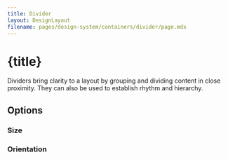 ```yaml
---
title: Divider
layout: DesignLayout
filename: pages/design-system/containers/divider/page.mdx
---
```



# {title}

Dividers bring clarity to a layout by grouping and dividing content in close proximity. They can also be used to establish rhythm and hierarchy.



<MainView />

## Options 


### Size

<OptionsView />


### Orientation

<OrientationView />